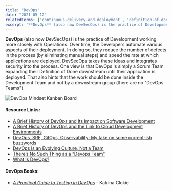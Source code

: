 ```yaml
---
title: "DevOps"
date: "2021-05-12"
relatedTerms: ['continuous-delivery-and-deployment', 'definition-of-done']
excerpt: '**DevOps** (also now DevSecOps) is the practice of Development working more closely with'
---
```


**DevOps** (also now DevSecOps) is the practice of Development working more closely with Operations. Over time, the Developers automate various aspects of their deployment. In doing so, they reduce the number of defects in the process (by eliminating manual steps) and speed the rate at which applications are deployed. DevSecOps takes these ideas and integrates security into the process. One view is that DevOps is simply a Scrum Team expanding their Definition of Done downstream until their application is deployed. That also hints that the work should be done inside the Development Team and not by a downstream group (there are no "DevOps Teams").

![DevOps Mindset Kanban Board](src/content/glossary/devops/images/DevOps-Mindset-Kanban-Board-simple-1024x230.png)

#### Resource Links:

- [A Brief History of DevOps and Its Impact on Software Development](https://everythingdevops.dev/a-brief-history-of-devops-and-its-impact-on-software-development/)
- [A Brief History of DevOps and the Link to Cloud Development Environments](https://www.linkedin.com/pulse/brief-history-devops-link-cloud-development-laurent-balmelli-phd-aim8e/)
- [DevOps, SRE, GitOps, Observability: My take on some current-ish buzzwords](https://infrastructure-as-code.com/2020/01/29/defining-buzzwords.html)
- [DevOps Is an Evolving Culture, Not a Team](https://blog.kylegalbraith.com/2019/03/18/devops-is-an-evolving-culture-not-a-team/)
- [There’s No Such Thing as a “Devops Team”](https://continuousdelivery.com/2012/10/theres-no-such-thing-as-a-devops-team/)
- [What Is DevOps?](https://theagileadmin.com/what-is-devops/)

#### DevOps Books:

- _[A Practical Guide to Testing in DevOps](https://leanpub.com/testingindevops)_ \- Katrina Clokie

